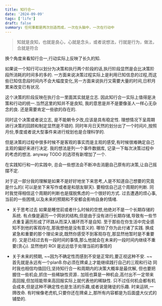 ```yaml
---
title: 知行合一
date: '2024-09-09'
tags: ['life']
draft: false
summary: 任何事都是两次创造而成，一次在头脑中，一次在行动中
---
```


> 知就是良知，也就是良心，心就是念头，或者说想法，行就是行为，做法，合就是符合

换个角度来看知行合一,行动实际上反映了长久的知.

如果说一个知行可以划分为决策和执行两个阶段的话,执行阶段显然是会比决策阶段所消耗的时间多的多的.
一方面来说决策过程实际上是利用已知信息的过程,而这些已知信息段时间内不会大幅度变化,另一方面来说执行又需要大量的时间,日积月累来改变已有状况.

这个决策的阶段反映在执行合一里面其实就是立志. 因此知行合一实际上值得是决策和行动的统一.当然这里的知并不是良知, 我的意思是并不是要像圣人一样心无杂念的良. 还是需要肯定一些欲的存在的.

同时这个决策或者说立志, 是不能朝令夕改,应该是具有稳定性. 理想情况下呈周期进行决策的回顾和制定显然是不错的. 同时年月日天然的划分出了一个时间片,按照月份,季度或者说大型事件来进行规划也是合理科学的.

但是决策的过程中很多时候不是客观的事实而是主观的感受,有时候很难确定自己主观的偏好来进行决定. 我的想法是列一个事件数据库, 记录一下每次决策过程中的考虑的想法. anyway TODO 的选项有新增加了一个.

在实践知行和一的实践中, 总会一些想法会不断冲击消磨自己原有的决策,让自己摇摆不定.

对于这一部分我的理解是如果不是好好地坐下来思考,人是不知道自己想要的究竟是什么的( 可以是坐下来写作或者是和朋友聊天). 要相信自己这个周期的判断. 同时我觉得相信这个周期的判断也是摆脱焦虑的一个很好的方式. 过去遭遇的烦心事,当前的一些困境,以及未来的预期和不安都会影响自身的情绪.

- 关于思考过去 如果是睡觉前或者什么时候的空想,他绝对不是一个长期存储的系统. 有点像是遍历一个网状的结构,但是由于没有进行长期存储,导致有一些节点重复遍历形成了环路从而深入循环而不是自知. 至于那些在你生活中完全感知不到他的客观存在,那我想他是没有意义的. 哪怕了你为此付诸了实践. 换成紧急和重要的那个理论来说,既然你感受不到客观存在,那显然他暂时是不重要的. 又是已经过去有一段时间的事情,那么他就会在未来的一段时间内继续不重要(贪心). 显然他的 ROI 是远远低于处理当前的事情的

- 关于未来的预期, ~~因为不确定性而感到不安是正常的,要正视这种不安. ~~ 首先就是永远有一个planB.你必须在牌桌上才能继续践行自己的三观和行动 同时我也相信均值回归,坚持知行合一和周期内的决策大概率是最优解, 但也要把握住一些机会,抓住一些稀缺性资源.. 加班也算是一种机会,高付出不一定带来高回报,但加班能带来高回报实际上就代表他的稀缺性. 只不过任何机会都有机会成本,但是这种不确定性也是生活的乐趣,或者说是赌徒的乐趣. 时来运转,一牌改命. 有时候像老虎机,只要你还在牌桌上,那所有内容都是为后面盛大仪式的铺垫的.
